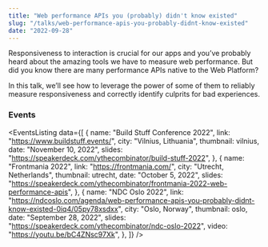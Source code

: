 ```yaml
---
title: "Web performance APIs you (probably) didn't know existed"
slug: "/talks/web-performance-apis-you-probably-didnt-know-existed"
date: "2022-09-28"
---
```




Responsiveness to interaction is crucial for our apps and you’ve probably heard about the amazing tools we have to measure web performance. But did you know there are many performance APIs native to the Web Platform?

In this talk, we’ll see how to leverage the power of some of them to reliably measure responsiveness and correctly identify culprits for bad experiences.

### Events

<EventsListing
  data={[
    {
      name: "Build Stuff Conference 2022",
      link: "https://www.buildstuff.events/",
      city: "Vilnius, Lithuania",
      thumbnail: vilnius,
      date: "November 10, 2022",
      slides: "https://speakerdeck.com/ythecombinator/build-stuff-2022",
    },
    {
      name: "Frontmania 2022",
      link: "https://frontmania.com/",
      city: "Utrecht, Netherlands",
      thumbnail: utrecht,
      date: "October 5, 2022",
      slides:
        "https://speakerdeck.com/ythecombinator/frontmania-2022-web-performance-apis",
    },
    {
      name: "NDC Oslo 2022",
      link:
        "https://ndcoslo.com/agenda/web-performance-apis-you-probably-didnt-know-existed-0iq4/05py78xsdxx",
      city: "Oslo, Norway",
      thumbnail: oslo,
      date: "September 28, 2022",
      slides: "https://speakerdeck.com/ythecombinator/ndc-oslo-2022",
      video: "https://youtu.be/bC4ZNsc97Xk",
    },
  ]}
/>
